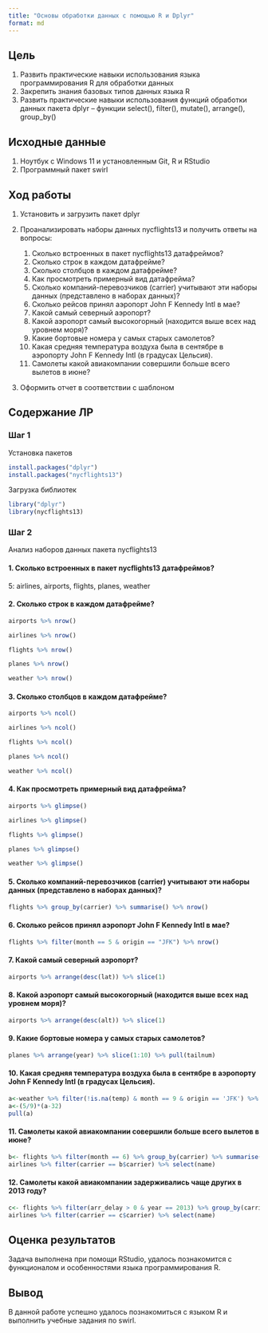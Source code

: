```yaml
---
title: "Основы обработки данных с помощью R и Dplyr"
format: md
---
```


## Цель

1.  Развить практические навыки использования языка программирования R для обработки данных
2.  Закрепить знания базовых типов данных языка R
3.  Развить практические навыки использования функций обработки данных пакета dplyr – функции select(), filter(), mutate(), arrange(), group_by()

## ️Исходные данные

1.  Ноутбук c Windows 11 и установленным Git, R и RStudio
2.  Программный пакет swirl

## ️Ход работы

1.  Установить и загрузить пакет dplyr

2.  Проанализировать наборы данных nycflights13 и получить ответы на вопросы:

    1.  Сколько встроенных в пакет nycflights13 датафреймов?
    2.  Сколько строк в каждом датафрейме?
    3.  Сколько столбцов в каждом датафрейме?
    4.  Как просмотреть примерный вид датафрейма?
    5.  Сколько компаний-перевозчиков (carrier) учитывают эти наборы данных (представлено в наборах данных)?
    6.  Сколько рейсов принял аэропорт John F Kennedy Intl в мае?
    7.  Какой самый северный аэропорт?
    8.  Какой аэропорт самый высокогорный (находится выше всех над уровнем моря)?
    9.  Какие бортовые номера у самых старых самолетов?
    10. Какая средняя температура воздуха была в сентябре в аэропорту John F Kennedy Intl (в градусах Цельсия).
    11. Самолеты какой авиакомпании совершили больше всего вылетов в июне?

3.  Оформить отчет в соответствии с шаблоном

## Содержание ЛР

### Шаг 1

Установка пакетов

``` r
install.packages("dplyr")
install.packages("nycflights13")
```

Загрузка библиотек

```r
library("dplyr")
library(nycflights13)
```

### Шаг 2

Анализ наборов данных пакета nycflights13

#### 1. Сколько встроенных в пакет nycflights13 датафреймов?

5: airlines, airports, flights, planes, weather

#### 2. Сколько строк в каждом датафрейме?

```r
airports %>% nrow()
```
```r
airlines %>% nrow()
```
```r
flights %>% nrow()
```
```r
planes %>% nrow()
```
```r
weather %>% nrow()
```

#### 3. Сколько столбцов в каждом датафрейме?

```r
airports %>% ncol()
```
```r
airlines %>% ncol()
```
```r
flights %>% ncol()
```
```r
planes %>% ncol()
```
```r
weather %>% ncol()
```

#### 4. Как просмотреть примерный вид датафрейма?

```r
airports %>% glimpse()
```
```r
airlines %>% glimpse()
```
```r
flights %>% glimpse()
```
```r
planes %>% glimpse()
```
```r
weather %>% glimpse()
```

#### 5. Сколько компаний-перевозчиков (carrier) учитывают эти наборы данных (представлено в наборах данных)?

```r
flights %>% group_by(carrier) %>% summarise() %>% nrow()
```

#### 6. Сколько рейсов принял аэропорт John F Kennedy Intl в мае?

```r
flights %>% filter(month == 5 & origin == "JFK") %>% nrow()
```

#### 7. Какой самый северный аэропорт?

```r
airports %>% arrange(desc(lat)) %>% slice(1)
```

#### 8. Какой аэропорт самый высокогорный (находится выше всех над уровнем моря)?

```r
airports %>% arrange(desc(alt)) %>% slice(1)
```

#### 9. Какие бортовые номера у самых старых самолетов?

```r
planes %>% arrange(year) %>% slice(1:10) %>% pull(tailnum)
```

#### 10. Какая средняя температура воздуха была в сентябре в аэропорту John F Kennedy Intl (в градусах Цельсия).

```r
a<-weather %>% filter(!is.na(temp) & month == 9 & origin == 'JFK') %>%  summarize(ср=mean(temp))
a<-(5/9)*(a-32)
pull(a)
```

#### 11. Самолеты какой авиакомпании совершили больше всего вылетов в июне?

```r
b<- flights %>% filter(month == 6) %>% group_by(carrier) %>% summarise("coun"=n()) %>% arrange(desc(coun)) %>% slice(1) %>% select(carrier)
airlines %>% filter(carrier == b$carrier) %>% select(name)
```

#### 12. Самолеты какой авиакомпании задерживались чаще других в 2013 году?

```r
c<- flights %>% filter(arr_delay > 0 & year == 2013) %>% group_by(carrier) %>% summarise("coun"=n()) %>% arrange(desc(coun)) %>% slice(1) %>% select(carrier)
airlines %>% filter(carrier == c$carrier) %>% select(name)
```

## Оценка результатов

Задача выполнена при помощи RStudio, удалось познакомится с функционалом и особенностями языка программирования R.

## Вывод

В данной работе успешно удалось познакомиться с языком R и выполнить учебные задания по swirl.
